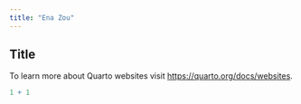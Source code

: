 ```yaml
---
title: "Ena Zou"
---
```


## Title

To learn more about Quarto websites visit <https://quarto.org/docs/websites>.

```r
1 + 1
```
